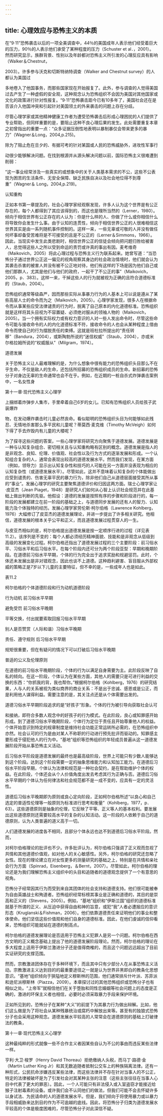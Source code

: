 ```yaml
---
---
---
```

title: 心理效应与恐怖主义的本质
---



在“9·11”恐怖袭击以后的一项全美调查中，44％的美国成年人表示他们经受着巨大的压力，90％的人表示他们承受了某种程度的压力（Schuster et al．，2001）。然而研究显示，族群背景、性别以及年龄都对恐怖主义所引发的心理反应具有影响（Walker＆Chestnut，

2003）。许多参与沃克和切斯特纳特调查（Walker and Chestnut survey）的人都认为美国过 

多地卷入了他国事务，而那些国家现在开始报复了。此外，参与调查的人觉得美国过去产生了一种虚假的安全观，这种观念认为恐怖组织不会因为美国对其他国家或文化的政策进行针对性报复。“9·11”恐怖袭击距今已有10多年了，美国社会还在是否该介入他国冲突和引起针对美国领土的外来袭击的问题上存在分歧。

尽管心理学家或其他精神健康工作者为遭受恐怖袭击后形成心理困扰的人们提供了专业帮助，但同样重要的是，要阻止这种不良心理后果的发生。此处需要重复本章之初曾指出的重要一点：“众多证据压倒性地表明以暴制暴仅会带来更多的暴力”（Wagner＆Long，2004,p.215)。

除为了阻止危在旦夕的、有据可考的针对某国或人民的恐怖威胁外，进攻性军事行

动很少能够解决问题。在找到根源并从源头解决问题以前，国际恐怖主义很难遭到削弱：

“这一事业经常涉及一些真实的或想象中的关于人类基本需求的不公，这些不公表现为困苦的生活条件、无安全保障、缺乏民族自决以及社会地位得不到尊重”（Wagner＆ Long，2004,p.219)。

认知重构

正如本书第一章提及的，社会心理学家经观察发现，许多人认为这个世界是有公正存在的，每个人都得到了其应该得到的，而这也是理所当然的（Lerner，1980）。倾向于相信世界有公正存在的人认为：你是什么样的人、你做了什么或你相信什么将导致你会发生什么事。由于认知的连贯性，倾向于相信世界公正的人很难相信这世界其实是由一系列随机事件控制的。这样一来，一些无辜或可敬的人并没有做任何坏事却备受苦难将是不可接受的且是不公正的（Lerner＆Simmons，1966）。因此，当现实中发生此类悲剧时，相信世界公正的信徒会倾向把问题归咎给被害人，总觉得这些人之所以受到命运的责罚或许真的事出有因。麦考维奇（Maikovich，2005）将此心理过程与恐怖主义行为联系起来。她曾写道：“当恐怖分子通过世界公正这一偏见的视角观察其身边的社会政治情境时，他们就会认为其袭击杀害的被害人并没有被不公正地对待，他们有这样的下场是因为他们自己或他们那群人，尤其是他们与他们的政府，一起干了不公正的事”（Maikovich，2005，p．383）。这样一来，干掉这些人的行为就被视为正确的且符合道德标准的（Staub，2004）。

恐怖组织通常等级森严，因而那些实际从事暴力行为的人基本上可以说是遵从了某些高层人士的命令而为之（Maikovich，2005）。心理学家发现，很多人在根据命令而从事某些应受法律谴责的行为时，脱离了自己原本的内化道德标准。恐怖组织就是这样将其头目视为不容置疑、必须绝对服从的领袖人物的（Maikovich，2005）。当一个拥有实际权力或有权力意识的人对一些人发出命令时，尽管这些命令可能与接收命令的人的内化道德标准不符，接收命令的人也会从某种程度上借由命令而使自己的行为摆脱责任的束缚。这就是班杜拉所提出的“责任转移”（Bandura，2004），或斯陶勃所说的“迷信权威”（Staub，2004），亦或米尔格拉姆所说的“权威服从”（Milgram，1974）。

道德发展

关于恐怖主义让人最难理解的是，为什么想象中很有能力的恐怖组织头目那么不在乎生命，不仅是敌人的生命，还包括所招募的恐怖组织成员的生命。新招募的恐怖分子对身边无辜的生命通常也会不在乎。例如，在近期的一桩自杀式炸弹袭击案例中，一名女性身

第十一章·现代恐怖主义心理学

上捆绑着炸弹步人集市，手里牵着自己6岁的女儿。已知有恐怖组织人员给孩子武装爆炸

物，在发动爆炸袭击时儿童必然丧命。看似聪明的恐怖组织头目为何能够如此残忍、无情地杀害那么多平民和儿童呢？蒂莫西·麦克维（Timothy McVeigh）如何下得了手去炸毁内有儿童的大楼呢？

为了探寻这些问题的答案，一些心理学家将研究方向聚焦于道德发展。道德发展是一种与认知复杂组合、密切相关且与认知重构略有区别的概念。道德发展是指人的是非观念、良知、伦理、价值观、社会性以及行为方式的逐渐发展和形成。一个认知组合复杂的人，通常会表现出较高的道德发展水平。然而我们发现，在某方面（例如，领导力）显示出认知复杂性和技巧的人可能在另一方面并没表现为相应的认知复杂性（或道德发展水平）。尽管如此，这并不意味着认知复杂的个体能做出应受到谴责的、伤害无辜平民的暴力行为，除非他们自己从道德层面接受其所从事的“事业”。发展心理学的研究主要聚焦道德评价和归因这两方面。瑞士心理学家让·皮亚杰（Jean Piaget，1948）是研究人们如何从心智上认识社会规范并在此基础上做出判断的先驱。他假设：道德的发展是按照有序的步骤和阶段进行的，每一阶段的发展都建立在前一阶段的基础之上，与道德同步发展的还有人的智力、认知能力及个体独特的经历。发展心理学家劳伦斯·柯尔伯格（Lawrence Kohlberg，1976）大幅修订了皮亚杰的道德发展理论，并进一步提出了许多相关研究。他相信，道德发展的根本关乎公平和正义，而且道德发展过程贯穿人的一生。

与皮亚杰相似的是，柯尔伯格提出道德发展是按一定顺序行进的过程（详见表11.2）。该序列是不变的：每个人都必须经历精神面貌、技能和是非观念从低级到高级的发展变化过程。柯尔伯格还指出了道德发展过程的三个主要阶段：前习俗水平、习俗水平和后习俗水平。在每个阶段内还可分为两个阶段亚型：早期和晚期阶段。在道德前习俗水平早期，个体的行为完全出于追求奖励和规避惩罚。此时，个体还未发展出是非对错观念，因此也谈不上道德。这种趋利避害、盲目服从外部权威的策略正是7岁以下儿童的主要特征，但不幸的是，一些成年人也是如此。

表11.2

柯尔伯格的个体道德阶段和行为动机道德阶段

行为动机 前习俗水平早期

避免受罚 前习俗水平晚期

平等交换，付出就要索取回报习俗水平早期

别人是否赞赏（人际和谐）习俗水平晚期

责任、遵守规则 后习俗水平早期

规矩很重要，但在有疑问的情况下可以打破后习俗水平晚期

普适的公义及伦理原则

在道德的前习俗水平晚期阶段，个体的行为以满足自身需要为主。此阶段反映了自私的倾向。在这一阶段，个体认为在某些方面，其他人的需要只是可进行利益的交换的东西：“你抓我的背，我也帮你。”根据柯尔伯格（Kohlberg，1976）的研究结果，人与人的关系被视为类似商界的商业关系：不是出于忠诚、感恩或是公正，而是利用他人谋得利益。需要注意的是，其关注点还是从个体需要出发的。

道德习俗水平早期阶段追求的是“好孩子”形象。个体的行为被引导向获取社会认可

和接纳，即符合多数人观念中的好孩子的行为模式。在此阶段，良心或知罪感开始形成。到了道德习俗水平晚期阶段，个体行为定位于责任且开始尊重他人的权益。个体开始意识到特定的规章制度是维持社会功能正常运转所必需的，在恐怖组织中亦然。社会认可的行为是由对某人不称职的行动进行预先批评而驱动的。知罪感主要形成于侵犯他人的行为中。“基地”组织等恐怖组织的年轻成员普遍从这一道德发展阶段开始从事恐怖主义活动。

后习俗水平阶段是道德发展的最终也是最高级阶段，世界上可能只有少数人能够达到这个阶段。达到这个阶段需要一定的抽象思维能力和认知加工能力。在道德后习俗水平阶段早期，个体认为法律和规范是一种社会契约，是在帮助维护个体的权益。在此阶段，个体还会从个人价值角度出发去考虑其行为正确与否。道德后习俗水平早期的个体认为任何律法和社会规范都不是一成不变的，应具有一定的灵活性。

道德后习俗水平晚期即为原则或良心定向阶段，正如柯尔伯格所述“以良心和自己选定的普适性伦理等一般原则为标准进行思考和衡量”（Kohlberg，1977，p．63）。这些道德原则是抽象的伦理，它反映了平等、正义等人的基本权利。要发展出这些道德原则还需要较高水平的复杂的认知活动。这一阶段的人依赖于自己的道德原则，认为人类普遍的道义高于一切。

人们道德发展的进度各不相同，且部分个体永远也达不到道德后习俗水平阶段。然而，

对柯尔伯格理论的批评也不少。许多批评认为，柯尔伯格只强调了正义观而忽视了共情和其他道德价值观，如对他人的关心敏感性。另外，柯尔伯格的研究还忽略了女性。现在的理论建立在对女性更多的测量研究的基础之上，特别是在共情和亲社会行为方面（Spinrad，Eisenberg，＆Bernt，2007）。尽管如此，柯尔伯格的理论还是为我们理解恐怖主义组织中的头目和追随者的道德观念提供了一个有意思的视角。

恐怖分子经常因其行为而受到来自其团体的社会支持和道德支持。他们很可能被奉为自由英雄战士和殉道者。恐怖组织经常标榜其事业是正确和道德的，其目的是崇高和正义的（Stevens，2005）。例如，“基地”组织和“伊斯兰国”组织的道德标准就基于所谓的正义、从压迫中获得自由和神的旨意，或犯“我”人者必遭报应的意识形态（Kruglanski＆Fishman，2006）。他们依靠道德责任来证明他们的事业和整体使命。他们坚信这些价值观和他们自身的道德标准。因此，在他们虔诚的信仰看来，恐怖组织可能就站在道德的制高点。

柯尔伯格的道德发展理论是否适用于恐怖主义犯罪人是另一个问题。柯尔伯格在西方文明的正义概念基础上提出了他的道德发展阶段理论。然而，柯尔伯格的理论在多大程度上适用于伊斯兰激进分子还是值得商榷的，而且这个问题远远超出了目前实证研究的支撑范围。

然而，宗教激进团体存在于多种环境下，而且其中只有少部分人在从事恐怖主义活动。宗教激进主义达到目的的最重要途径之一就是认为世界非黑即白的教条化思想意识。“基地”组织倾向于狭隘地定义穆斯林的范围，他们通常排斥什叶派、苏菲派和逊尼派穆斯林（Piazza，2009）。本章探讨过的其他恐怖组织或恐怖分子也有相似之处。“上帝军”就相信他们在关于堕胎和同性恋婚姻等社会问题上的态度是正确的，激进的环保主义者也相信，必要时必须采取暴力手段来保护环境。

正如所见到的，恐怖分子在某种“大义”的前提下为其暴力行为做出辩解。比如，他们这么做是为了将社会从某种残暴统治或腐朽中解放出来等。甚至有的独狼式恐怖分子也会采用这种观念。道德发展水平较高的人常常会在道德原则的基础上打破律法的教条，

第十一章·现代恐怖主义心理学

这种最纯粹的形式就像一些不合作主义者因某些自认为不公的事由而违反某些法律一样。

亨利·大卫·梭罗（Henry David Thoreau）拒绝缴纳人头税，而马丁·路德·金（Martin Luther King Jr）和其无数追随者抵制公交车上的种族隔离法律。还有一种形式，公民抗命涉嫌违反某些法律，而这些法律并不存在针对当事人的不公正，特定的法律被破坏是为了引发社会对其某种主张的注意（这些主张往往在当事人心目中代表了更大的罪恶）。因此，一个人可能只有非法侵入或入室盗窃才能接近给猴子注射毒素的设备。或许我们会不认同他们的做法，但我们可能不会去怀疑许多以身试法、为民请命的人的道德发展水平。但是，我们倾向于将使用暴力或以暴力手段相威胁来达到目的作为不可逾越的底线。因此，将恐怖分子归类为道德发展水平较高的个体是极度困难的，尽管恐怖分子对此深信不疑。